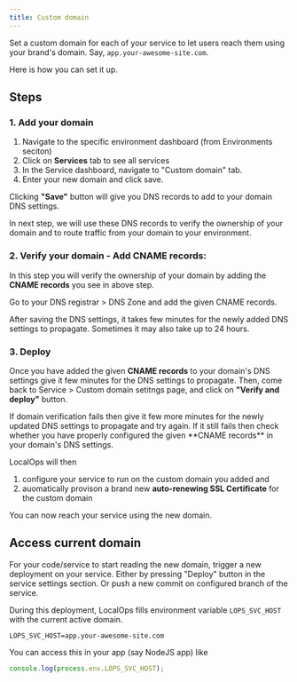 ```yaml
---
title: Custom domain
---
```


Set a custom domain for each of your service to let users reach them using your brand's domain. Say,
`app.your-awesome-site.com`.

Here is how you can set it up.

## Steps

### 1. Add your domain

1. Navigate to the specific environment dashboard (from Environments seciton)
2. Click on **Services** tab to see all services
3. In the Service dashboard, navigate to "Custom domain" tab.
4. Enter your new domain and click save.

Clicking **"Save"** button will give you DNS records to add to your domain DNS settings.

In next step, we will use these DNS records to verify the ownership of your domain and to route traffic from your domain
to your environment.

### 2. Verify your domain - Add CNAME records:

In this step you will verify the ownership of your domain by adding the **CNAME records** you see in above step.

Go to your DNS registrar > DNS Zone and add the given CNAME records.

<Warning>
  After saving the DNS settings, it takes few minutes for the newly added DNS settings to propagate. Sometimes it may
  also take up to 24 hours.
</Warning>

### 3. Deploy

Once you have added the given **CNAME records** to your domain's DNS settings give it few minutes for the DNS settings
to propagate. Then, come back to Service > Custom domain setitngs page, and click on **"Verify and deploy"** button.

<Tip>
  If domain verification fails then give it few more minutes for the newly updated DNS settings to propagate and try
  again. If it still fails then check whether you have properly configured the given **CNAME records** in your domain's
  DNS settings.
</Tip>

LocalOps will then

1. configure your service to run on the custom domain you added and
2. auomatically provison a brand new **auto-renewing SSL Certificate** for the custom domain

You can now reach your service using the new domain.

## Access current domain

For your code/service to start reading the new domain, trigger a new deployment on your service. Either by pressing
"Deploy" button in the service settings section. Or push a new commit on configured branch of the service.

During this deployment, LocalOps fills environment variable `LOPS_SVC_HOST` with the current active domain.

```
LOPS_SVC_HOST=app.your-awesome-site.com
```

You can access this in your app (say NodeJS app) like

```js
console.log(process.env.LOPS_SVC_HOST);
```
